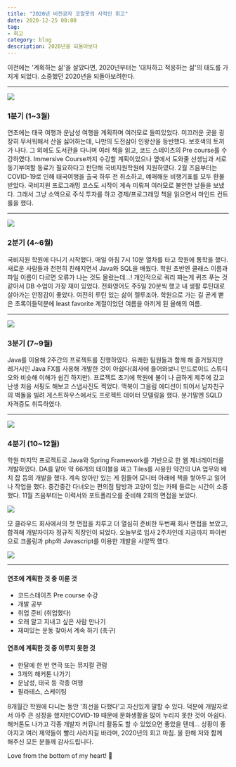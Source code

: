 ```yaml
---
title: "2020년 비전공자 코알못의 사적인 회고"
date: 2020-12-25 08:00
tag:
- 회고
category: blog
description: 2020년을 되돌아보다
---
```


이전에는 '계획하는 삶'을 살았다면, 2020년부터는 '대처하고 적응하는 삶'의 태도를 가지게 되었다. 소중했던 2020년을 되돌아보려한다. 

----------------------
![](/images/diary/201225/01.jpeg)

### 1분기 (1~3월)
연초에는 태국 여행과 운남성 여행을 계획하며 여러모로 들떠있었다. 미끄러운 곳을 굉장히 무서워해서 산을 싫어하는데, 나만의 도전삼아 인왕산을 등반했다. 보호색의 토끼가 나다. 그 외에도 도서관을 다니며 여러 책을 읽고, 코드 스테이츠의 Pre course를 수강하였다. Immersive Course까지 수강할 계획이었으나 옆에서 도와줄 선생님과 서로 동기부여할 동료가 필요하다고 판단해 국비지원학원에 지원하였다. 
2월 즈음부터는 COVID-19로 인해 태국여행을 출국 하루 전 취소하고, 예매해둔 비행기표를 모두 환불 받았다. 국비지원 프로그래밍 코스도 시작이 계속 미뤄져 여러모로 불안한 날들을 보냈다. 그래서 그냥 소액으로 주식 투자를 하고 경제/프로그래밍 책을 읽으면서 마인드 컨트롤을 했다.

-------------
![](/images/diary/201225/02.jpeg)

### 2분기 (4~6월)
국비지원 학원에 다니기 시작했다. 매일 아침 7시 10분 열차를 타고 학원에 통학을 했다. 새로운 사람들과 천천히 친해지면서 Java와 SQL을 배웠다. 학원 초반엔 클래스 이름과 파일 이름이 다르면 오류가 나는 것도 몰랐는데...! 개인적으로 쿼리 짜는게 퀴즈 푸는 것 같아서 DB 수업이 가장 재미 있었다. 전화영어도 주5일 20분씩 했고 내 생활 루틴대로 살아가는 안정감이 좋았다. 여전히 루틴 있는 삶이 젤루조아. 학원으로 가는 길 곧게 뻗은 초록이들덕분에 least favorite 계절이었던 여름을 아끼게 된 올해의 여름. 

---------------------
![](/images/diary/201225/03.jpeg)

### 3분기 (7~9월)
Java를 이용해 2주간의 프로젝트를 진행하였다. 유쾌한 팀원들과 함께 해 즐거웠지만 레거시인 Java FX를 사용해 개발한 것이 아쉽다(회사에 들어와보니 안드로이드 스튜디오와 비슷해 이해가 쉽긴 하지만). 프로젝트 초기에 학원에 불이 나 급하게 제주에 갔고 난생 처음 서핑도 해보고 스냅사진도 찍었다. 맥북이 그을림 에디션이 되어서 남자친구의 벽돌을 빌려 게스트하우스에서도 프로젝트 데이터 모델링을 했다. 분기말엔 SQLD 자격증도 취득하였다.

-------------------------
![](/images/diary/201225/04.jpeg)

### 4분기 (10~12월)
학원 마지막 프로젝트로 Java와 Spring Framework를 기반으로 한 웹 제너레이터를 개발하였다. DA를 맡아 약 66개의 테이블을 짜고 Tiles를 사용한 약간의 UA 업무와 배치 잡 등의 개발을 했다. 계속 앉아만 있는 게 힘들어 모니터 아래에 책을 쌓아두고 일어나 작업을 했다. 중간중간 다녀오는 편의점 탐방과 고양이 있는 카페 들르는 시간이 소중했다. 11월 즈음부터는 이력서와 포트폴리오를 준비해 2회의 면접을 보았다.

![](/images/diary/201225/05.png)  

모 클라우드 회사에서의 첫 면접을 치루고 더 열심히 준비한 두번째 회사 면접을 보았고, 합격해 개발자이자 정규직 직장인이 되었다. 오늘부로 입사 2주차인데 지금까지 파이썬으로 크롤링과 php와 Javascript를 이용한 개발을 사알짝 했다. 

![](/images/diary/201225/06.png)

-------------

#### 연초에 계획한 것 중 이룬 것
- 코드스테이츠 Pre course 수강
- 개발 공부
- 취업 준비 (취업했다)
- 오래 알고 지내고 싶은 사람 만나기
- 재미있는 운동 찾아서 계속 하기 (축구)

#### 연초에 계획한 것 중 이루지 못한 것
- 한달에 한 번 연극 또는 뮤지컬 관람
- 3개의 해커톤 나가기
- 운남성, 태국 등 각종 여행
- 필라테스, 스케이팅


8개월간 학원에 다니는 동안 '최선을 다했다'고 자신있게 말할 수 있다. 덕분에 개발자로서 아주 큰 성장을 했지만COVID-19 때문에 문화생활을 많이 누리지 못한 것이 아쉽다. 해커톤도 나가고 각종 개발자 커뮤니티 활동도 할 수 있었으면 좋았을 텐데... 상황이 좋아지고 여러 제약들이 빨리 사라지길 바라며, 2020년의 회고 마침. 
올 한해 저와 함께 해주신 모든 분들께 감사드립니다. 

Love from the bottom of my heart! 💙 
